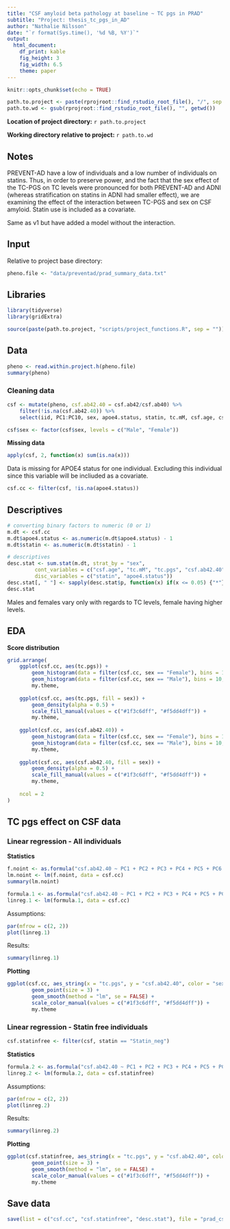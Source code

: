 ```yaml
---
title: "CSF amyloid beta pathology at baseline ~ TC pgs in PRAD"
subtitle: "Project: thesis_tc_pgs_in_AD"
author: "Nathalie Nilsson"
date: "`r format(Sys.time(), '%d %B, %Y')`"
output: 
  html_document: 
    df_print: kable
    fig_height: 3
    fig_width: 6.5
    theme: paper
---
```


```r
knitr::opts_chunk$set(echo = TRUE)
```

```r
path.to.project <- paste(rprojroot::find_rstudio_root_file(), "/", sep = "")
path.to.wd <- gsub(rprojroot::find_rstudio_root_file(), "", getwd())
```
**Location of project directory:** `r path.to.project`

**Working directory relative to project:** `r path.to.wd`

## Notes
PREVENT-AD have a low of individuals and a low number of individuals on statins. Thus, in order to preserve power, and the fact that the sex effect of the TC-PGS on TC levels were pronounced for both PREVENT-AD and ADNI (whereas stratification on statins in ADNI had smaller effect), we are examining the effect of the interaction between TC-PGS and sex on CSF amyloid. Statin use is included as a covariate. 

Same as v1 but have added a model without the interaction. 

## Input
Relative to project base directory:
```r
pheno.file <- "data/preventad/prad_summary_data.txt"
```

## Libraries
```r
library(tidyverse)
library(gridExtra)

source(paste(path.to.project, "scripts/project_functions.R", sep = ""))
```

## Data
```r
pheno <- read.within.project.h(pheno.file)
summary(pheno)
```

### Cleaning data
```r
csf <- mutate(pheno, csf.ab42.40 = csf.ab42/csf.ab40) %>%
    filter(!is.na(csf.ab42.40)) %>%
    select(iid, PC1:PC10, sex, apoe4.status, statin, tc.mM, csf.age, csf.ab42.40, tc.pgs)

csf$sex <- factor(csf$sex, levels = c("Male", "Female"))
```

**Missing data**
```r
apply(csf, 2, function(x) sum(is.na(x)))
```

Data is missing for APOE4 status for one individual. Excluding this individual since this variable will be incliuded as a covariate. 
```r
csf.cc <- filter(csf, !is.na(apoe4.status))
```

## Descriptives
```r
# converting binary factors to numeric (0 or 1)
m.dt <- csf.cc
m.dt$apoe4.status <- as.numeric(m.dt$apoe4.status) - 1
m.dt$statin <- as.numeric(m.dt$statin) - 1

# descriptives
desc.stat <- sum.stat(m.dt, strat_by = "sex", 
         cont_variables = c("csf.age", "tc.mM", "tc.pgs", "csf.ab42.40"), 
         disc_variables = c("statin", "apoe4.status"))
desc.stat[, " "] <- sapply(desc.stat$p, function(x) if(x <= 0.05) {"*"} else {""})
desc.stat
```

Males and females vary only with regards to TC levels, female having higher levels. 

## EDA

**Score distribution**
```r
grid.arrange(
    ggplot(csf.cc, aes(tc.pgs)) + 
        geom_histogram(data = filter(csf.cc, sex == "Female"), bins = 10, fill = "#f5dd4dff") +
        geom_histogram(data = filter(csf.cc, sex == "Male"), bins = 10, fill = "#1f3c6dff") +
        my.theme, 
    
    ggplot(csf.cc, aes(tc.pgs, fill = sex)) +
        geom_density(alpha = 0.5) +
        scale_fill_manual(values = c("#1f3c6dff", "#f5dd4dff")) +
        my.theme,
    
    ggplot(csf.cc, aes(csf.ab42.40)) + 
        geom_histogram(data = filter(csf.cc, sex == "Female"), bins = 10, fill = "#f5dd4dff") +
        geom_histogram(data = filter(csf.cc, sex == "Male"), bins = 10, fill = "#1f3c6dff") +
        my.theme, 
    
    ggplot(csf.cc, aes(csf.ab42.40, fill = sex)) +
        geom_density(alpha = 0.5) +
        scale_fill_manual(values = c("#1f3c6dff", "#f5dd4dff")) +
        my.theme,
    
    ncol = 2
)
```

## TC pgs effect on CSF data

### Linear regression - All individuals

**Statistics**

```r
f.noint <- as.formula("csf.ab42.40 ~ PC1 + PC2 + PC3 + PC4 + PC5 + PC6 + PC7 + PC8 + PC9 + PC10 + csf.age + apoe4.status + statin + sex + tc.pgs")
lm.noint <- lm(f.noint, data = csf.cc)
summary(lm.noint)
```

```r
formula.1 <- as.formula("csf.ab42.40 ~ PC1 + PC2 + PC3 + PC4 + PC5 + PC6 + PC7 + PC8 + PC9 + PC10 + csf.age + apoe4.status + statin + sex * tc.pgs")
linreg.1 <- lm(formula.1, data = csf.cc)
```

Assumptions:
```r
par(mfrow = c(2, 2))
plot(linreg.1)
```

Results:
```r
summary(linreg.1)
```

**Plotting**
```r
ggplot(csf.cc, aes_string(x = "tc.pgs", y = "csf.ab42.40", color = "sex")) +
        geom_point(size = 3) +
        geom_smooth(method = "lm", se = FALSE) +
        scale_color_manual(values = c("#1f3c6dff", "#f5dd4dff")) +
        my.theme
```

### Linear regression - Statin free individuals

```r
csf.statinfree <- filter(csf, statin == "Statin_neg")
```

**Statistics**
```r
formula.2 <- as.formula("csf.ab42.40 ~ PC1 + PC2 + PC3 + PC4 + PC5 + PC6 + PC7 + PC8 + PC9 + PC10 + csf.age + apoe4.status + sex * tc.pgs")
linreg.2 <- lm(formula.2, data = csf.statinfree)
```

Assumptions:
```r
par(mfrow = c(2, 2))
plot(linreg.2)
```

Results:
```r
summary(linreg.2)
```

**Plotting**
```r
ggplot(csf.statinfree, aes_string(x = "tc.pgs", y = "csf.ab42.40", color = "sex")) +
        geom_point(size = 3) +
        geom_smooth(method = "lm", se = FALSE) +
        scale_color_manual(values = c("#1f3c6dff", "#f5dd4dff")) +
        my.theme
```

## Save data
```r
save(list = c("csf.cc", "csf.statinfree", "desc.stat"), file = "prad_csf_ab42.40.RData")
```

